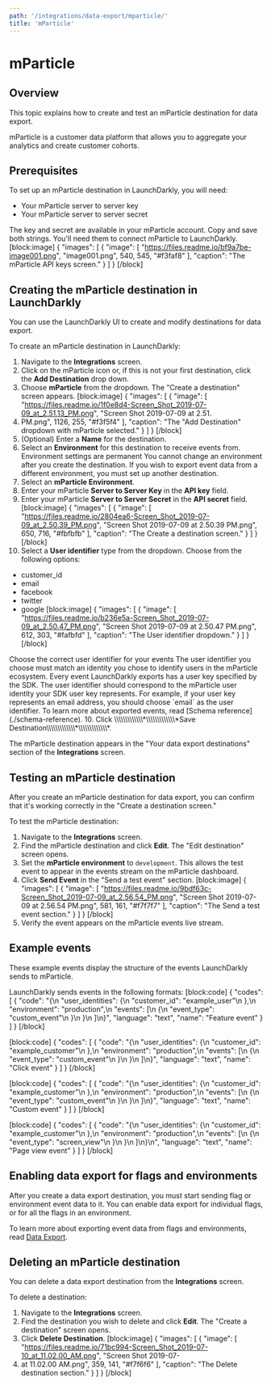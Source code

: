 ```yaml
---
path: '/integrations/data-export/mparticle/'
title: 'mParticle'
---
```


# mParticle

## Overview

This topic explains how to create and test an mParticle destination for data export.

mParticle is a customer data platform that allows you to aggregate your analytics and create customer cohorts.

## Prerequisites

To set up an mParticle destination in LaunchDarkly, you will need:

- Your mParticle server to server key
- Your mParticle server to server secret

The key and secret are available in your mParticle account. Copy and save both strings. You'll need them to connect mParticle to LaunchDarkly.
[block:image]
{
"images": [
{
"image": [
"https://files.readme.io/bf9a7be-image001.png",
"image001.png",
540,
545,
"#f3faf8"
],
"caption": "The mParticle API keys screen."
}
]
}
[/block]

## Creating the mParticle destination in LaunchDarkly

You can use the LaunchDarkly UI to create and modify destinations for data export.

To create an mParticle destination in LaunchDarkly:

1. Navigate to the **Integrations** screen.
2. Click on the mParticle icon or, if this is not your first destination, click the **Add Destination** drop down.
3. Choose **mParticle** from the dropdown. The "Create a destination" screen appears.
   [block:image]
   {
   "images": [
   {
   "image": [
   "https://files.readme.io/1f0e8d4-Screen_Shot_2019-07-09_at_2.51.13_PM.png",
   "Screen Shot 2019-07-09 at 2.51.
4. PM.png",
   1126,
   255,
   "#f3f5f4"
   ],
   "caption": "The \"Add Destination\" dropdown with mParticle selected."
   }
   ]
   }
   [/block]
5. (Optional) Enter a **Name** for the destination.
6. Select an **Environment** for this destination to receive events from.
   <Callout intent="alert">
     <CalloutTitle>Environment settings are permanent</CalloutTitle>
     <CalloutDescription>
       You cannot change an environment after you create the destination. If you wish to export event data from a
       different environment, you must set up another destination.
     </CalloutDescription>
   </Callout>
7. Select an **mParticle Environment**.
8. Enter your mParticle **Server to Server Key** in the **API key** field.
9. Enter your mParticle **Server to Server Secret** in the **API secret** field.
   [block:image]
   {
   "images": [
   {
   "image": [
   "https://files.readme.io/2804ea6-Screen_Shot_2019-07-09_at_2.50.39_PM.png",
   "Screen Shot 2019-07-09 at 2.50.39 PM.png",
   650,
   716,
   "#fbfbfb"
   ],
   "caption": "The Create a destination screen."
   }
   ]
   }
   [/block]
10. Select a **User identifier** type from the dropdown. Choose from the following options:

- customer_id
- email
- facebook
- twitter
- google
  [block:image]
  {
  "images": [
  {
  "image": [
  "https://files.readme.io/b236e5a-Screen_Shot_2019-07-09_at_2.50.47_PM.png",
  "Screen Shot 2019-07-09 at 2.50.47 PM.png",
  612,
  303,
  "#fafbfd"
  ],
  "caption": "The User identifier dropdown."
  }
  ]
  }
  [/block]

<Callout intent="info">
  <CalloutTitle>Choose the correct user identifier for your events</CalloutTitle>
  <CalloutDescription>
    The user identifier you choose must match an identity you chose to identify users in the mParticle ecosystem. Every
    event LaunchDarkly exports has a user key specified by the SDK. The user identifier should correspond to the
    mParticle user identity your SDK user key represents. For example, if your user key represents an email address, you
    should choose `email` as the user identifier. To learn more about exported events, read [Schema
    reference](./schema-reference).
  </CalloutDescription>
</Callout> 10. Click \\\\\\\\\\\\\*\\\\\\\\\\\\\*Save Destination\\\\\\\\\\\\\*\\\\\\\\\\\\\*.

The mParticle destination appears in the "Your data export destinations" section of the **Integrations** screen.

## Testing an mParticle destination

After you create an mParticle destination for data export, you can confirm that it's working correctly in the "Create a destination screen."

To test the mParticle destination:

1. Navigate to the **Integrations** screen.
2. Find the mParticle destination and click **Edit**. The "Edit destination" screen opens.
3. Set the **mParticle environment** to `development`. This allows the test event to appear in the events stream on the mParticle dashboard.
4. Click **Send Event** in the "Send a test event" section.
   [block:image]
   {
   "images": [
   {
   "image": [
   "https://files.readme.io/9bdf63c-Screen_Shot_2019-07-09_at_2.56.54_PM.png",
   "Screen Shot 2019-07-09 at 2.56.54 PM.png",
   581,
   161,
   "#f7f7f7"
   ],
   "caption": "The Send a test event section."
   }
   ]
   }
   [/block]
5. Verify the event appears on the mParticle events live stream.

## Example events

These example events display the structure of the events LaunchDarkly sends to mParticle.

LaunchDarkly sends events in the following formats:
[block:code]
{
"codes": [
{
"code": "{\n \"user_identities\": {\n \"customer_id\": \"example_user\"\n },\n \"environment\": \"production\",\n \"events\": [\n {\n \"event_type\": \"custom_event\"\n }\n }\n ]\n}",
"language": "text",
"name": "Feature event"
}
]
}
[/block]

[block:code]
{
"codes": [
{
"code": "{\n \"user_identities\": {\n \"customer_id\": \"example_customer\"\n },\n \"environment\": \"production\",\n \"events\": [\n {\n \"event_type\": \"custom_event\"\n }\n }\n ]\n}",
"language": "text",
"name": "Click event"
}
]
}
[/block]

[block:code]
{
"codes": [
{
"code": "{\n \"user_identities\": {\n \"customer_id\": \"example_customer\"\n },\n \"environment\": \"production\",\n \"events\": [\n {\n \"event_type\": \"custom_event\"\n }\n }\n ]\n}",
"language": "text",
"name": "Custom event"
}
]
}
[/block]

[block:code]
{
"codes": [
{
"code": "{\n \"user_identities\": {\n \"customer_id\": \"example_customer\"\n },\n \"environment\": \"production\",\n \"events\": [\n {\n \"event_type\": \"screen_view\"\n }\n }\n ]\n}\n",
"language": "text",
"name": "Page view event"
}
]
}
[/block]

## Enabling data export for flags and environments

After you create a data export destination, you must start sending flag or environment event data to it. You can enable data export for individual flags, or for all the flags in an environment.

To learn more about exporting event data from flags and environments, read [Data Export](./data-export#exporting-event-data-for-flags-and-environments).

## Deleting an mParticle destination

You can delete a data export destination from the **Integrations** screen.

To delete a destination:

1. Navigate to the **Integrations** screen.
2. Find the destination you wish to delete and click **Edit**. The "Create a destination" screen opens.
3. Click **Delete Destination**.
   [block:image]
   {
   "images": [
   {
   "image": [
   "https://files.readme.io/71bc994-Screen_Shot_2019-07-10_at_11.02.00_AM.png",
   "Screen Shot 2019-07-
4. at 11.02.00 AM.png",
   359,
   141,
   "#f7f6f6"
   ],
   "caption": "The Delete destination section."
   }
   ]
   }
   [/block]
